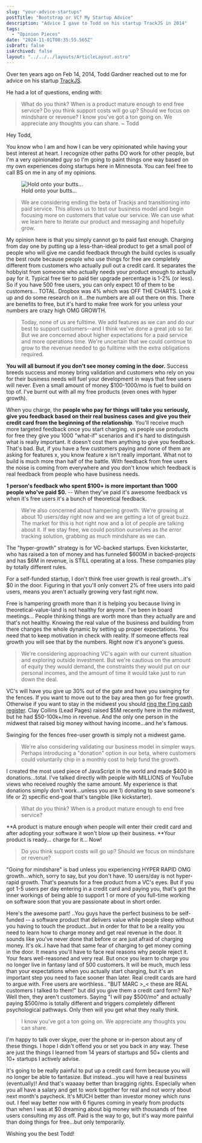 ```yaml
---
slug: "your-advice-startups"
postTitle: "Bootstrap or VC? My Startup Advice"
description: "Advice I gave to Todd on his startup TrackJS in 2014"
tags:
  - "Opinion Pieces"
date: "2024-11-01T08:35:55.565Z"
isDraft: false
isArchived: false
layout: "../../../layouts/ArticleLayout.astro"
---
```



Over ten years ago on Feb 14, 2014, Todd Gardner reached out to me for advice on his startup [TrackJS](https://trackjs.com/).

He had a lot of questions, ending with:

> What do you think? When is a product mature enough to end free service? Do you think support costs will go up? Should we focus on mindshare or revenue? I know you've got a ton going on. We appreciate any thoughts you can share. ~ Todd

Hey Todd,

You know who I am and how I can be very opinionated while having your best interest at heart. I recognize other paths DO work for other people, but I'm a very opinionated guy so I'm going to paint things one way based on my own experiences doing startups here in Minnesota. You can feel free to call BS on me in any of my opinions.

<figure>
  <Image src={import("./_jurassic-park.jpg")} alt="Hold onto your butts..." />
  <figcaption>Hold onto your butts...</figcaption>
</figure>

> We are considering ending the beta of Trackjs and transitioning into paid service. This allows us to test our business model and begin focusing more on customers that value our service. We can use what we learn here to iterate our product and messaging and hopefully grow.

My opinion here is that you simply cannot go to paid fast enough. Charging from day one by putting up a less-than-ideal product to get a small pool of people who will give me candid feedback through the build cycles is usually the best route because people who use things for free are completely different from customers who actually pull out a credit card. It separates the hobbyist from someone who actually needs your product enough to actually pay for it. Typical free tier to paid tier upgrade percentage is 1-2% (or less). So if you have 500 free users, you can only expect 10 of them to be customers... TOTAL. Dropbox was 4% which was OFF THE CHARTS. Look it up and do some research on it...the numbers are all out there on this. There are benefits to free, but it's hard to make free work for you unless your numbers are crazy high OMG GROWTH.

> Today, none of us are fulltime. We add features as we can and do our best to support customers--and I think we've done a great job so far. But we are concerned about higher expectations for a paid service and more operations time. We're uncertain that we could continue to grow to the revenue needed to go fulltime with the extra obligations required.

**You will all burnout if you don't see money coming in the door.** Success breeds success and money bring validation and customers who rely on you for their business needs will fuel your development in ways that free users will never. Even a small amount of money $100-1000/mo is fuel to build on top of. I've burnt out with all my free products (even ones with hyper growth).

When you charge, the **people who pay for things will take you seriously, give you feedback based on their real business cases and give you their credit card from the beginning of the relationship**. You'll receive much more targeted feedback once you start charging. vs people use products for free they give you 1000 "what-if" scenarios and it's hard to distinguish what is really important. It doesn't cost them anything to give you feedback. That's bad. But, if you have a few customers paying and none of them are asking for features x, you know feature x isn't really important. What not to build is much more than half of the battle. With feedback from free users the noise is coming from everywhere and you don't know which feedback is real feedback from people who have business needs.

**1 person's feedback who spent $100+ is more important than 1000 people who've paid $0.** -- When they've paid it's awesome feedback vs when it's free users it's a bunch of theoretical feedback.

> We're also concerned about hampering growth. We're growing at about 10 users/day right now and we are getting a lot of great buzz. The market for this is hot right now and a lot of people are talking about it. If we stay free, we could position ourselves as _the_ error tracking solution, grabbing as much mindshare as we can.

The "hyper-growth" strategy is for VC-backed startups. Even kickstarter, who has raised a ton of money and has funneled $600M in backed-projects and has $6M in revenue, is STILL operating at a loss. These companies play by totally different rules.

For a self-funded startup, I don't think free user growth is real growth...it's $0 in the door. Figuring in that you'll only convert 2% of free users into paid users, means you aren't actually growing very fast right now.

Free is hampering growth more than it is helping you because living in theoretical-value-land is not healthy for anyone. I've been in board meetings... People thinking things are worth more than they actually are and that's not healthy. Knowing the real value of the business and building from there changes the whole dynamic by setting up proper expectations. You need that to keep motivation in check with reality. If someone effects real growth you will see that by the numbers. Right now it's anyone's guess.

> We're considering approaching VC's again with our current situation and exploring outside investment. But we're cautious on the amount of equity they would demand, the constraints they would put on our personal incomes, and the amount of time it would take just to run down the deal.

VC's will have you give up 30% out of the gate and have you swinging for the fences. If you want to move out to the bay area then go for free growth. Otherwise if you want to stay in the midwest you should [ring the f'ing cash register](https://www.inc.com/mark-suster/ring-the-cash-register.html). Clay Collins (Lead Pages) raised $5M recently here in the midwest, but he had $50-100k+/mo in revenue. And the only one person in the midwest that raised big money without having income...and he's famous.

Swinging for the fences free-user growth is simply not a midwest game.

> We're also considering validating our business model in simpler ways. Perhaps introducing a "donation" option in our beta, where customers could voluntarily chip in a monthly cost to help fund the growth.

I created the most used piece of JavaScript in the world and made $400 in donations...total. I've talked directly with people with MILLIONS of YouTube views who received roughly the same amount. My experience is that donations simply don't work...unless you are 1) donating to save someone's life or 2) specific end-goal that's tangible (like kickstarter).

> What do you think? When is a product mature enough to end free service?

**A product is mature enough when people will enter their credit card and after adopting your software it won't blow up their business. **Your product is ready... charge for it... Now!

> Do you think support costs will go up? Should we focus on mindshare or revenue?

"Going for mindshare" is bad unless you experiencing HYPER RAPID OMG growth...which, sorry to say, but you don't have. 10 users/day is not hyper-rapid growth. That's peanuts for a free product from a VC's eyes. But if you got 1-5 users per day entering in a credit card and paying you, that's got the inner workings of being able to support 1 or more of you full-time working on software soon that you are passionate about in short order.

Here's the awesome part! ..You guys have the perfect business to be self-funded -- a software product that delivers value while people sleep without you having to touch the product...but in order for that to be a reality you need to learn how to charge money and get real revenue in the door. It sounds like you've never done that before or are just afraid of charging money. It's ok..I have had that same fear of charging to get money coming in the door. It means you'll have to face real reasons why people reject it. Your fears well-reasoned and very real. But once you learn to charge you no longer live in fantasy land of 500 customers. It will be much, much less than your expectations when you actually start charging, but it's an important step you need to face sooner than later. Real credit cards are hard to argue with. Free users are worthless.. "BUT MARC >\_< these are REAL customers I talked to them!" but did you give them a credit card form? No? Well then, they aren't customers. Saying "I will pay $500/mo" and actually paying $500/mo is totally different and triggers completely different psychological pathways. Only then will you get what they really think.

> I know you've got a ton going on. We appreciate any thoughts you can share.

I'm happy to talk over skype, over the phone or in-person about any of these things. I hope I didn't offend you or set you back in any way. These are just the things I learned from 14 years of startups and 50+ clients and 10+ startups I actively advise.

It's going to be really painful to put up a credit card form because you will no longer be able to fantasize. But instead...you will have a real business (eventually)! And that's waaaay better than bragging rights. Especially when you all have a salary and get to work together for real and not worry about next month's paycheck. It's MUCH better than investor money which runs out. I feel way better now with 6 figures coming in yearly from products than when I was at $0 dreaming about big money with thousands of free users consulting my ass off. Paid is the way to go, but it's way more painful than doing things for free...but only temporarily.

Wishing you the best Todd!
